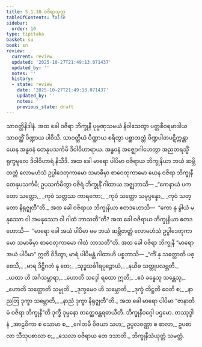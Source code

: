 ```yaml
---
title: 5.1.10 ဝဇိရာသုတ္တ
tableOfContents: false
sidebar:
  order: 10
type: tipitaka
basket: su
book: sn
review:
  current: review
  updated: '2025-10-27T21:49:13.071437'
  updated_by: ''
  notes: ''
  history:
  - state: review
    date: '2025-10-27T21:49:13.071437'
    updated_by: ''
    notes: ''
    previous_state: draft
---
```



<ReviewStatus review={frontmatter.review} showDetails={true} />

<HypothesisAnnotation frontmatter={frontmatter} />

<DynamicBreadcrumb />

<Division number="171" book="sn" e="ch" v="18" p="304">

<Paragraph number="997" book="sn">
သာဝတ္ထိနိဒါနံ. အထ ခေါ ဝဇိရာ ဘိက္ခုနီ ပုဗ္ဗဏှသမယံ နိဝါသေတွာ ပတ္တစီဝရမာဒါယ သာဝတ္ထိံ ပိဏ္ဍာယ ပါဝိသိ. သာဝတ္ထိယံ ပိဏ္ဍာယ စရိတွာ ပစ္ဆာဘတ္တံ ပိဏ္ဍပါတပဋိက္ကန္တာ ယေန အန္ဓဝနံ တေနုပသင်္ကမိ ဒိဝါဝိဟာရာယ. အန္ဓဝနံ အဇ္ဈောဂါဟေတွာ အညတရသ္မိံ ရုက္ခမူလေ ဒိဝါဝိဟာရံ နိသီဒိ. အထ ခေါ မာရော ပါပိမာ ဝဇိရာယ ဘိက္ခုနိယာ ဘယံ ဆမ္ဘိတတ္တံ လောမဟံသံ ဥပ္ပါဒေတုကာမော သမာဓိမှာ စာဝေတုကာမော ယေန ဝဇိရာ ဘိက္ခုနီ တေနုပသင်္ကမိ; ဥပသင်္ကမိတွာ ဝဇိရံ ဘိက္ခုနိံ ဂါထာယ အဇ္ဈဘာသိ—
</Paragraph>

<Paragraph number="998" type="verses" book="sn">
_“ကေနာယံ ပကတော သတ္တော,_  
_ကုဝံ သတ္တဿ ကာရကော;_  
_ကုဝံ သတ္တော သမုပ္ပန္နော,_  
_ကုဝံ သတ္တော နိရုဇ္ဈတီ”တိ._  

</Paragraph>

<Paragraph number="999" book="sn">
အထ ခေါ ဝဇိရာယ ဘိက္ခုနိယာ ဧတဒဟောသိ—  “ကော နု ခွါယံ မနုဿော ဝါ အမနုဿော ဝါ ဂါထံ ဘာသတီ”တိ? အထ ခေါ ဝဇိရာယ ဘိက္ခုနိယာ ဧတဒဟောသိ—  “မာရော ခေါ အယံ ပါပိမာ မမ ဘယံ ဆမ္ဘိတတ္တံ လောမဟံသံ ဥပ္ပါဒေတုကာမော သမာဓိမှာ စာဝေတုကာမော ဂါထံ ဘာသတီ”တိ. အထ ခေါ ဝဇိရာ ဘိက္ခုနီ “မာရော အယံ ပါပိမာ” ဣတိ ဝိဒိတွာ, မာရံ ပါပိမန္တံ ဂါထာဟိ ပစ္စဘာသိ—
</Paragraph>

<Paragraph number="1000" type="verses" book="sn">
_“ကိံ နု သတ္တောတိ ပစ္စေသိ,_  
_မာရ ဒိဋ္ဌိဂတံ နု တေ;_  
_သုဒ္ဓသင်္ခါရပုဉ္ဇောယံ,_  
_နယိဓ သတ္တုပလဗ္ဘတိ._  

</Paragraph>

<Paragraph number="1001" type="verses" book="sn">
_ယထာ ဟိ အင်္ဂသမ္ဘာရာ,_  
_ဟောတိ သဒ္ဒေါ ရထော ဣတိ;_  
_ဧဝံ ခန္ဓေသု သန္တေသု,_  
_ဟောတိ သတ္တောတိ သမ္မုတိ._  

</Paragraph>

<Paragraph number="1002" type="verses" book="sn">
_ဒုက္ခမေဝ ဟိ သမ္ဘောတိ,_  
_ဒုက္ခံ တိဋ္ဌတိ ဝေတိ စ;_  
_နာညတြ ဒုက္ခာ သမ္ဘောတိ,_  
_နာညံ ဒုက္ခာ နိရုဇ္ဈတီ”တိ._  

</Paragraph>

<Paragraph number="1003" book="sn">
အထ ခေါ မာရော ပါပိမာ “ဇာနာတိ မံ ဝဇိရာ ဘိက္ခုနီ”တိ ဒုက္ခီ ဒုမ္မနော တတ္ထေဝန္တရဓာယီတိ.

</Paragraph>
</Division>

<Paragraph number="1004" type="center" book="sn">
ဘိက္ခုနီဝဂ္ဂေါ ပဌမော.



</Paragraph>

<Paragraph number="1005" type="center" book="sn">
တဿုဒ္ဒါနံ


</Paragraph>

<Paragraph number="1006" book="sn">
_အာဠဝိကာ စ သောမာ စ,_  
_ဂေါတမီ ဝိဇယာ သဟ;_  
ဥပ္ပလဝဏ္ဏာ စ စာလာ,_  
ဥပစာလာ သီသုပစာလာ စ;_  
_သေလာ ဝဇိရာယ တေ ဒသာတိ._  


</Paragraph>

<Paragraph number="1007" type="center" book="sn">
ဘိက္ခုနီသံယုတ္တံ သမတ္တံ.
</Paragraph>